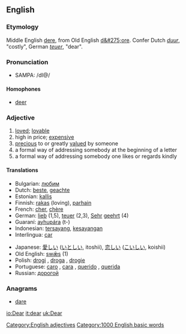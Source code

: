 ==English==

===Etymology===
Middle English [[dere]], from Old English [[d&#275;ore]]. Confer Dutch ''[[duur]]'', "costly", German ''[[teuer]]'', "dear".

===Pronunciation===
*SAMPA: /dI@/

====Homophones====
*[[deer]]

===Adjective===
{{en-ad|'''dear'''|'''[[dearer]]'''|'''[[dearest]]'''}}

# [[love]]d; [[lovable]]
# high in price; [[expensive]]
# [[precious]] to or greatly [[value]]d by someone
# a formal way of addressing somebody at the beginning of a letter
# a formal way of addressing somebody one likes or regards kindly

====Translations====
{{top}}
*Bulgarian: [[любим]] {{m}}
*Dutch: [[beste]], [[geachte]]
*Estonian: [[kallis#Estonian|kallis]]
*Finnish: [[rakas]] (loving), [[parhain]]
*French: [[cher]], [[chère]]
*German: [[lieb]] (1,5), [[teuer]] (2,3), [[Sehr]] [[geehrt]] (4) 
*Guaraní: [[ayhupára]] (t-)
*Indonesian: [[sayang|tersayang]], [[sayang|kesayangan]]
*Interlingua: [[car]]
{{mid}}
*Japanese: [[愛しい]] ([[いとしい]], itoshii), [[恋しい]] ([[こいしい]], koishii)
*Old English: [[swæs|swǣs]] (1)
*Polish: [[drogi]] {{m}}, [[droga]] {{f}}, [[drogie]] {{n}}
*Portuguese: [[caro]] {{m}}, [[cara]] {{f}}, [[querido]] {{m}}, [[querida]] {{f}}
*Russian: [[дорогой]] {{m}}
{{bottom}}

===Anagrams===
*[[dare]]

[[Category:English adjectives]]
[[Category:1000 English basic words]]

[[io:Dear]]
[[it:dear]]
[[uk:Dear]]